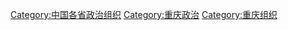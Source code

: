 [[Category:中国各省政治组织‎|Category:中国各省政治组织‎]]
[[Category:重庆政治|Category:重庆政治]]
[[Category:重庆组织|Category:重庆组织]]